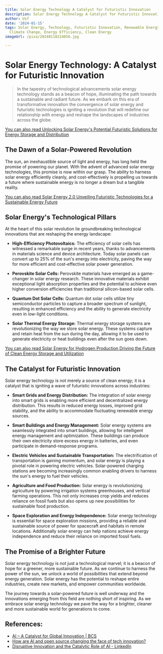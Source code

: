 ```yaml
---
title: Solar Energy Technology A Catalyst for Futuristic Innovation
description: Solar Energy Technology A Catalyst for Futuristic Innovation
author: Usf
date: '2024-01-15'
tags: Solar Energy, Technology, Futuristic Innovation, Renewable Energy, Sustainability,
  Climate Change, Energy Efficiency, Clean Energy
imageUrl: /pixa/20240118224056.jpg

---
```

# Solar Energy Technology: A Catalyst for Futuristic Innovation

>In the tapestry of technological advancements solar energy technology stands as a beacon of hope, illuminating  the path towards a sustainable and radiant future. As we embark on this era of transformative innovation the convergence of  solar energy and  futuristic technologies is igniting a revolution that will redefine our relationship with energy and reshape the landscapes of industries across the  globe.

[You can  also read Unlocking Solar  Energy's Potential Futuristic Solutions for Energy Storage and Distribution](Unlocking%20Solar%20Energy%27s%20Potential%20Futuristic%20Solutions%20for%20Energy%20Storage%20and%20Distribution)


## The Dawn of a Solar-Powered Revolution

The sun,  an  inexhaustible  source of light and  energy, has long held  the promise  of powering our planet. With  the advent of advanced solar energy technologies, this promise is now within our grasp.  The ability to  harness solar energy efficiently cleanly, and cost-effectively is propelling us towards a future where sustainable energy is no longer a dream but a tangible reality.

[You can  also read Solar Energy  2.0 Unveiling Futuristic Technologies for a Sustainable Energy  Future](Solar%20Energy%202.0%20Unveiling%20Futuristic%20Technologies%20for%20a%20Sustainable%20Energy%20Future)


## Solar Energy's Technological Pillars

At the heart of this  solar revolution lie groundbreaking technological innovations that are reshaping the energy landscape:

-  **High-Efficiency Photovoltaics:** The efficiency of solar cells  has witnessed a remarkable surge in recent years, thanks to advancements in  materials science and device architecture. Today solar panels  can convert up to 25%  of the sun's energy  into electricity, paving the way for more efficient and  cost-effective solar power generation.

- **Perovskite  Solar Cells:** Perovskite materials have emerged as a game-changer in  solar energy research. These innovative materials  exhibit exceptional light absorption  properties and the potential to achieve even higher conversion efficiencies than traditional silicon-based solar cells.

- **Quantum Dot  Solar Cells:** Quantum dot solar cells utilize tiny semiconductor particles to capture a broader spectrum of sunlight, resulting in enhanced efficiency and the ability to generate electricity even in low-light conditions.

- **Solar Thermal Energy Storage:** Thermal energy storage systems are revolutionizing the way  we store solar energy. These systems capture and retain heat from the sun during the day, allowing it to be  used to generate electricity or heat buildings even after the sun goes down.

[You can also read Solar Energy for  Hydrogen Production Driving the Future of Clean Energy Storage and Utilization](Solar%20Energy%20for%20Hydrogen%20Production%20Driving%20the%20Future%20of%20Clean%20Energy%20Storage%20and%20Utilization)


## The  Catalyst for Futuristic Innovation

Solar  energy technology is not merely a source  of clean energy; it is a catalyst that is igniting a  wave of futuristic innovations across industries:

- **Smart  Grids and Energy Distribution:** The integration  of solar energy into smart grids  is enabling  more efficient and decentralized energy distribution. This results in reduced energy losses, improved grid stability, and the ability to accommodate fluctuating renewable energy sources.

-  **Smart Buildings and Energy Management:**  Solar energy  systems are  seamlessly integrated into smart buildings, allowing for intelligent energy management and optimization. These buildings can  produce their own electricity store excess energy in batteries, and even participate in demand-response programs.

- **Electric Vehicles and Sustainable Transportation:** The electrification of transportation is gaining momentum, and solar energy  is playing a pivotal role  in powering electric vehicles. Solar-powered charging stations are becoming increasingly common enabling drivers to harness  the sun's energy to fuel their vehicles.

- **Agriculture and Food Production:** Solar energy is revolutionizing agriculture by powering irrigation systems greenhouses, and vertical farming  operations. This not only increases crop yields and  reduces reliance  on fossil fuels but also opens up new possibilities for sustainable food  production.

-  **Space Exploration and Energy Independence:** Solar energy technology is essential for space exploration  missions, providing a  reliable and sustainable source of power for spacecraft and habitats in remote locations. Additionally solar energy can help nations achieve  energy  independence and  reduce their reliance on imported  fossil fuels.

## The Promise of a Brighter  Future

Solar energy technology is not just a technological marvel; it  is a beacon of hope for a greener, more sustainable future. As we continue to harness the power of the sun, we  unlock a world of possibilities that extend beyond energy generation. Solar energy has the potential to reshape entire industries, create new markets, and  empower  communities worldwide.

The  journey towards a solar-powered future is well underway and the innovations emerging from this field are nothing short of inspiring. As we embrace solar energy  technology we pave the  way for a brighter, cleaner and more sustainable world for  generations to come.

## References:
- [AI – A Catalyst for Global Innovation | BCS](https://www.bcs.org/articles-opinion-and-research/ai-a-catalyst-for-global-innovation/)
- [How are AI and open source changing the face of tech innovation?](https://techwireasia.com/11/2023/how-are-ai-and-open-source-changing-the-nature-of-tech-innovation/)
- [Disruptive Innovation and the Catalytic Role of AI - LinkedIn](https://www.linkedin.com/pulse/disruptive-innovation-catalytic-role-ai-unlocking-new-loughlin-nestor)
